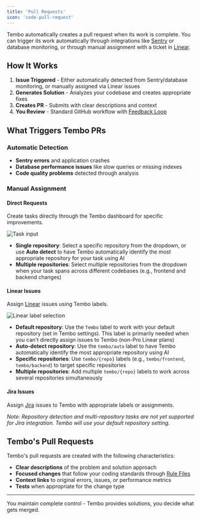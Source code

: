 ```yaml
---
title: 'Pull Requests'
icon: 'code-pull-request'
---
```


Tembo automatically creates a pull request when its work is complete. You can trigger its work automatically through integrations like [Sentry](/integrations/sentry) or database monitoring, or through manual assignment with a ticket in [Linear](/integrations/linear).

## How It Works

1. **Issue Triggered** - Either automatically detected from Sentry/database monitoring, or manually assigned via Linear issues
2. **Generates Solution** - Analyzes your codebase and creates appropriate fixes
3. **Creates PR** - Submits with clear descriptions and context
4. **You Review** - Standard GitHub workflow with [Feedback Loop](/features/feedback-loop)

## What Triggers Tembo PRs

### Automatic Detection

- **Sentry errors** and application crashes
- **Database performance issues** like slow queries or missing indexes
- **Code quality problems** detected through analysis

### Manual Assignment

#### Direct Requests

Create tasks directly through the Tembo dashboard for specific improvements.

![Task input](/images/task-input-component.png)

- **Single repository**: Select a specific repository from the dropdown, or use **Auto detect** to have Tembo automatically identify the most appropriate repository for your task using AI
- **Multiple repositories**: Select multiple repositories from the dropdown when your task spans across different codebases (e.g., frontend and backend changes)

#### Linear Issues

Assign [Linear](/integrations/linear) issues using Tembo labels.

![Linear label selection](/images/linear-label-selection.png)

- **Default repository**: Use the `Tembo` label to work with your default repository (set in Tembo settings). This label is primarily needed when you can't directly assign issues to Tembo (non-Pro Linear plans)
- **Auto-detect repository**: Use the `tembo/auto` label to have Tembo automatically identify the most appropriate repository using AI
- **Specific repositories**: Use `tembo/{repo}` labels (e.g., `tembo/frontend`, `tembo/backend`) to target specific repositories
- **Multiple repositories**: Add multiple `tembo/{repo}` labels to work across several repositories simultaneously

#### Jira Issues

Assign [Jira](/integrations/jira) issues to Tembo with appropriate labels or assignments.

*Note: Repository detection and multi-repository tasks are not yet supported for Jira integration. Tembo will use your default repository setting.*

## Tembo's Pull Requests

Tembo's pull requests are created with the following characteristics:

- **Clear descriptions** of the problem and solution approach
- **Focused changes** that follow your coding standards through [Rule Files](/features/rule-files)
- **Context links** to original errors, issues, or performance metrics
- **Tests** when appropriate for the change type

---

You maintain complete control - Tembo provides solutions, you decide what gets merged.
